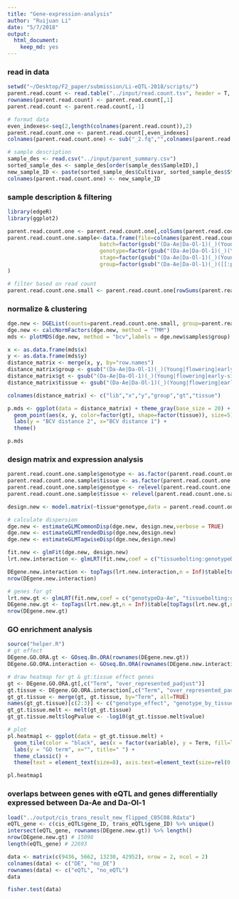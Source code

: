 ```yaml
---
title: "Gene-expression-analysis" 
author: "Ruijuan Li"
date: "5/7/2018"
output: 
  html_document: 
    keep_md: yes
---
```


### read in data 
```r
setwd("~/Desktop/F2_paper/submission/Li-eQTL-2018/scripts/") 
parent.read.count <- read.table("../input/read.count.tsv", header = T, check.names = F)
rownames(parent.read.count) <- parent.read.count[,1]
parent.read.count <- parent.read.count[,-1]  

# format data 
even_indexes<-seq(2,length(colnames(parent.read.count)),2)
parent.read.count.one <- parent.read.count[,even_indexes]
colnames(parent.read.count.one) <- sub("_2.fq","",colnames(parent.read.count.one),fixed = TRUE) 

# sample description  
sample_des <- read.csv("../input/parent_summary.csv")
sorted_sample_des <- sample_des[order(sample_des$SampleID),]
new_sample_ID <- paste(sorted_sample_des$Cultivar, sorted_sample_des$Stage, sorted_sample_des$rep, sep = "_")
colnames(parent.read.count.one) <- new_sample_ID 
``` 

### sample description & filtering 
```r
library(edgeR)
library(ggplot2)

parent.read.count.one <- parent.read.count.one[,colSums(parent.read.count.one) > 1000000]  
parent.read.count.one.sample<-data.frame(file=colnames(parent.read.count.one),
                             batch=factor(gsub("(Da-Ae|Da-Ol-1)(_)(Young|flowering|early-silique|late-silique|bolting)(_)(1|2|3)","\\5",colnames(parent.read.count.one))),  
                             genotype=factor(gsub("(Da-Ae|Da-Ol-1)(_)(Young|flowering|early-silique|late-silique|bolting)(_)(1|2|3)","\\1",colnames(parent.read.count.one))),	
                             stage=factor(gsub("(Da-Ae|Da-Ol-1)(_)(Young|flowering|early-silique|late-silique|bolting)(_)(1|2|3)","\\3",colnames(parent.read.count.one))),	
                             group=factor(gsub("(Da-Ae|Da-Ol-1)(_)([[:print:]]+)(_)(1|2|3)","\\1\\3",colnames(parent.read.count.one)))
)

# filter based on read count 
parent.read.count.one.small <- parent.read.count.one[rowSums(parent.read.count.one > 10) >= 3,]
```

### normalize & clustering  
```r
dge.new <- DGEList(counts=parent.read.count.one.small, group=parent.read.count.one.sample$group)
dge.new <- calcNormFactors(dge.new, method = "TMM") 
mds <- plotMDS(dge.new, method = "bcv",labels = dge.new$samples$group)

x <- as.data.frame(mds$x)
y <- as.data.frame(mds$y)
distance_matrix <- merge(x, y, by="row.names")
distance_matrix$group <- gsub("(Da-Ae|Da-Ol-1)(_)(Young|flowering|early-silique|late-silique|bolting)(_)(1|2|3)","\\1\\3",distance_matrix$Row.names)
distance_matrix$gt <- gsub("(Da-Ae|Da-Ol-1)(_)(Young|flowering|early-silique|late-silique|bolting)(_)(1|2|3)","\\1",distance_matrix$Row.names)
distance_matrix$tissue <- gsub("(Da-Ae|Da-Ol-1)(_)(Young|flowering|early-silique|late-silique|bolting)(_)(1|2|3)","\\3",distance_matrix$Row.names)

colnames(distance_matrix) <- c("lib","x","y","group","gt","tissue")

p.mds <- ggplot(data = distance_matrix) + theme_gray(base_size = 20) + 
  geom_point(aes(x, y, color=factor(gt), shape=factor(tissue)), size=5) + 
  labs(y = "BCV distance 2", x="BCV distance 1") + 
  theme()

p.mds
```

### design matrix and expression analysis 
```r
parent.read.count.one.sample$genotype <- as.factor(parent.read.count.one.sample$genotype)
parent.read.count.one.sample$tissue <- as.factor(parent.read.count.one.sample$stage)
parent.read.count.one.sample$genotype <- relevel(parent.read.count.one.sample$genotype,ref="Da-Ol-1")
parent.read.count.one.sample$tissue <- relevel(parent.read.count.one.sample$tissue,ref="Young")

design.new <- model.matrix(~tissue*genotype,data = parent.read.count.one.sample) 

# calculate dispersion
dge.new <- estimateGLMCommonDisp(dge.new, design.new,verbose = TRUE) 
dge.new <- estimateGLMTrendedDisp(dge.new,design.new)
dge.new <- estimateGLMTagwiseDisp(dge.new,design.new)

fit.new <- glmFit(dge.new, design.new)
lrt.new.interaction <- glmLRT(fit.new,coef = c("tissuebolting:genotypeDa-Ae", "tissueearly-silique:genotypeDa-Ae", "tissueflowering:genotypeDa-Ae", "tissuelate-silique:genotypeDa-Ae"))

DEgene.new.interaction <- topTags(lrt.new.interaction,n = Inf)$table[topTags(lrt.new.interaction,n = Inf)$table$FDR<0.05,]
nrow(DEgene.new.interaction)  

# genes for gt 
lrt.new.gt <- glmLRT(fit.new,coef = c("genotypeDa-Ae", "tissuebolting:genotypeDa-Ae", "tissueearly-silique:genotypeDa-Ae", "tissueflowering:genotypeDa-Ae", "tissuelate-silique:genotypeDa-Ae"))
DEgene.new.gt <- topTags(lrt.new.gt,n = Inf)$table[topTags(lrt.new.gt,n = Inf)$table$FDR<0.05,]
nrow(DEgene.new.gt)  
```

### GO enrichment analysis 
```r
source("helper.R") 
# gt effect  
DEgene.GO.ORA.gt <- GOseq.Bn.ORA(rownames(DEgene.new.gt))
DEgene.GO.ORA.interaction <- GOseq.Bn.ORA(rownames(DEgene.new.interaction))

# draw heatmap for gt & gt:tissue effect genes 
gt <- DEgene.GO.ORA.gt[,c("Term", "over_represented_padjust")] 
gt.tissue <- DEgene.GO.ORA.interaction[,c("Term", "over_represented_padjust")]
gt_gt.tissue <- merge(gt, gt.tissue, by="Term", all=TRUE)
names(gt_gt.tissue)[c(2:3)] <- c("genotype_effect", "genotype_by_tissue_effect")
gt_gt.tissue.melt <- melt(gt_gt.tissue)
gt_gt.tissue.melt$logPvalue <- -log10(gt_gt.tissue.melt$value)

# plot 
pl.heatmap1 <- ggplot(data = gt_gt.tissue.melt) + 
  geom_tile(color = "black", aes(x = factor(variable), y = Term, fill=logPvalue)) + scale_fill_gradient2(low=muted("green"), high=("royalblue")) + 
  labs(y = "GO term", x="", title=" ") + 
  theme_classic() + 
  theme(text = element_text(size=8), axis.text=element_text(size=rel(0.8))) 

pl.heatmap1    
```

### overlaps between genes with eQTL and genes differentially expressed between Da-Ae and Da-Ol-1 
```r
load("../output/cis_trans_result_new_flipped_C05C08.Rdata") 
eQTL_gene <- c(cis_eQTL$gene_ID, trans_eQTL$gene_ID) %>% unique() 
intersect(eQTL_gene, rownames(DEgene.new.gt)) %>% length() 
nrow(DEgene.new.gt) # 15098 
length(eQTL_gene) # 22693 

data <- matrix(c(9436, 5662, 13230, 42952), nrow = 2, ncol = 2)
colnames(data) <- c("DE", "no_DE")
rownames(data) <- c("eQTL", "no_eQTL")
data

fisher.test(data) 
```

